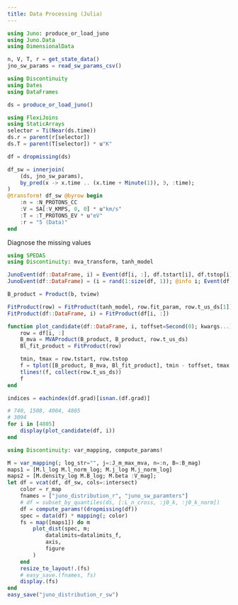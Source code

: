 ```yaml
---
title: Data Processing (Julia)
---
```


```julia
using Juno: produce_or_load_juno
using Juno.Data
using DimensionalData

n, V, T, r = get_state_data()
jno_sw_params = read_sw_params_csv()
```

```julia
using Discontinuity
using Dates
using DataFrames

ds = produce_or_load_juno()
```


```julia
using FlexiJoins
using StaticArrays
selector = Ti(Near(ds.time))
ds.r = parent(r[selector])
ds.T = parent(T[selector]) * u"K"

df = dropmissing(ds)

df_sw = innerjoin(
    (ds, jno_sw_params),
    by_pred(x -> x.time .. (x.time + Minute(1)), ∋, :time);
)
@transform! df_sw @byrow begin
    :n = :N_PROTONS_CC
    :V = SA[:V_KMPS, 0, 0] * u"km/s"
    :T = :T_PROTONS_EV * u"eV"
    :r = "5 (Data)"
end
```

Diagnose the missing values

```julia
using SPEDAS
using Discontinuity: mva_transform, tanh_model

JunoEvent(df::DataFrame, i) = Event(df[i, :], df.tstart[i], df.tstop[i])
JunoEvent(df::DataFrame) = (i = rand(1:size(df, 1)); @info i; Event(df, i))

B_product = Product(b, tview)

FitProduct(row) = FitProduct(tanh_model, row.fit_param, row.t_us_ds[1])
FitProduct(df::DataFrame, i) = FitProduct(df[i, :])

function plot_candidate(df::DataFrame, i, toffset=Second(0); kwargs...)
    row = df[i, :]
    B_mva = MVAProduct(B_product, B_product, row.t_us_ds)
    Bl_fit_product = FitProduct(row)

    tmin, tmax = row.tstart, row.tstop
    f = tplot([B_product, B_mva, Bl_fit_product], tmin - toffset, tmax + toffset; kwargs...)
    tlines!(f, collect(row.t_us_ds))
    f
end
```

```julia
indices = eachindex(df.grad)[isnan.(df.grad)]
```

```julia
# 740, 1508, 4004, 4805
# 3094
for i in [4805]
    display(plot_candidate(df, i))
end
```

```julia
using Discontinuity: var_mapping, compute_params!

M = var_mapping(; log_str="", j=:J_m_max_mva, n=:n, B=:B_mag)
maps1 = [M.l_log M.l_norm_log; M.j_log M.j_norm_log]
maps2 = [M.density_log M.B_log; M.beta :V_mag];
let df = vcat(df, df_sw, cols=:intersect)
    color = r_map
    fnames = ["juno_distribution_r", "juno_sw_paramters"]
    # df = subset_by_quantiles(ds, [:L_n_cross, :j0_k, :j0_k_norm])
    df = compute_params!(dropmissing(df))
    spec = data(df) * mapping(; color)
    fs = map([maps1]) do m
        plot_dist(spec, m;
            datalimits=datalimits_f,
            axis,
            figure
        )
    end
    resize_to_layout!.(fs)
    # easy_save.(fnames, fs)
    display.(fs)
end
easy_save("juno_distribution_r_sw")
```